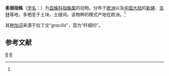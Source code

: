 {{Speciesbox
| image = Bathyphantes gracilis with parasitic mite (50695561466).jpg
| image caption = 柔弱指蛛
| genus = Bathyphantes
| species = gracilis
| authority = Blackwall, 1841<ref name='id13197'>{{cite web| url =http://www.bioinfo.cn/db05/BjdwSpecies.php?action=view&id=13197| title =柔弱指蛛| work =《中国动物物种编目数据库》| publisher =中国科学院微生物研究所| author =中国科学院动物研究所| accessdate =2009-04-28| deadurl =yes| archiveurl =https://web.archive.org/web/20131203122335/http://www.bioinfo.cn/db05/BjdwSpecies.php?action=view| archivedate =2013-12-03}}</ref>
}}

'''柔弱指蛛'''（[[学名|学名]]：{{lang|la|''Bathyphantes gracilis''}}）为[[皿蛛科|皿蛛科]][[指蛛属|指蛛属]]的动物。分布于[[欧洲|欧洲]]以及[[中国大陆|中国大陆]]的[[新疆|新疆]]、[[吉林|吉林]]等地，多栖息于土块、土缝间。该物种的模式产地在欧洲。<ref name='id13197'/>

其[[种加词|种加词]]来源于拉丁文“''gracilis''”，意为“纤细的”。

== 参考文献 ==
{{reflist}}

{{Taxonbar|from=Q1059076}}

[[Category:指蛛属|R]]
[[Category:1841年描述的动物|R]]


{{蜘蛛小作品}}